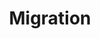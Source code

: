 ---
source-updated-at: 2025-05-16T04:52:11.000Z
translation-updated-at: 2025-06-02T20:04:30.731Z
title: Migration
description: Apprenez comment migrer depuis des frameworks populaires vers Next.js
---